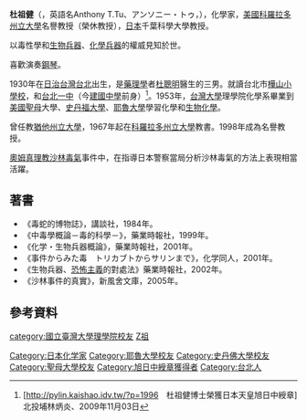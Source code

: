 '''杜祖健'''（{{lang|ja|と　そけん}}，英語名Anthony T.Tu、アンソニー・トゥ，{{bd|1930年|||}}），化學家，[[美國|美國]][[科羅拉多州立大學|科羅拉多州立大學]]名譽教授（榮休教授），[[日本|日本]]千葉科學大學教授。

以毒性學和[[生物兵器|生物兵器]]、[[化學兵器|化學兵器]]的權威見知於世。

喜歡演奏[[鋼琴|鋼琴]]。

1930年在[[日治台灣|日治台灣]][[台北|台北]]出生，是[[藥理學|藥理學]]者[[杜聰明|杜聰明]]醫生的三男。就讀台北市[[樺山小學校|樺山小學校]]，和[[台北一中|台北一中]]（今[[建國中學|建國中學]]前身）<ref>[http://pylin.kaishao.idv.tw/?p=1996　杜祖健博士榮獲日本天皇旭日中綬章] {{Wayback|url=http://pylin.kaishao.idv.tw/?p=1996 |date=20210714105739 }}北投埔林炳炎、2009年11月03日</ref>。1953年，[[台灣大學|台灣大學]]理學院化學系畢業到[[美國|美國]][[聖母|聖母]]大學、[[史丹福大學|史丹福大學]]、[[耶魯大學|耶魯大學]]學習化學和[[生物化學|生物化學]]。

曾任教[[猶他州立大學|猶他州立大學]]，1967年起在[[科羅拉多州立大學|科羅拉多州立大學]]教書。1998年成為名譽教授。

[[奧姆真理教|奧姆真理教]][[沙林毒氣|沙林毒氣]]事件中，在指導日本警察當局分析沙林毒氣的方法上表現相當活躍。

==著書==
*《毒蛇的博物誌》，講談社，1984年。 
*《中毒學概論－毒的科學－》，藥業時報社，1999年。 
*《化学・生物兵器概論》，藥業時報社，2001年。
*《事件からみた毒　トリカブトからサリンまで》，化学同人，2001年。 
*《生物兵器、[[恐怖主義|恐怖主義]]的對處法》藥業時報社，2002年。 
*《沙林事件的真實》，新風舍文庫，2005年。

==參考資料==
{{Reflist}}

{{DEFAULTSORT:Tu}}
[[Category:日本化学家|Category:日本化学家]]
[[Category:耶魯大學校友|Category:耶魯大學校友]]
[[Category:史丹佛大學校友|Category:史丹佛大學校友]]
[[Category:聖母大學校友|Category:聖母大學校友]]
[[category:國立臺灣大學理學院校友|category:國立臺灣大學理學院校友]]
[[Category:旭日中綬章獲得者|Category:旭日中綬章獲得者]]
[[Category:台北人|Category:台北人]]
[[category:杜姓|Z祖]]